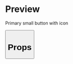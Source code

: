 

<Meta title="Button" />

# Preview

Primary small button with icon

<Preview>
  <Story name="20 - Primary small button with icon">
    <Button
      small
      type="primary"
      icon="transfer"
      text="Button with icon"
      onClick={action('clicked')}
    />
  </Story>
</Preview>

# Props

<Props of={Button} />
